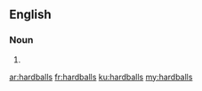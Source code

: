 ==English==

===Noun===
{{head|en|noun plural form}}

# {{plural of|hardball|lang=en}}

[[ar:hardballs]]
[[fr:hardballs]]
[[ku:hardballs]]
[[my:hardballs]]